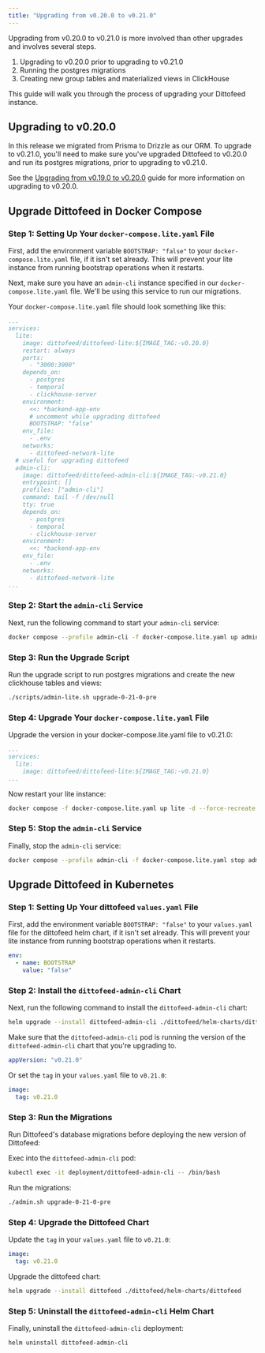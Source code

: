 ```yaml
---
title: "Upgrading from v0.20.0 to v0.21.0"
---
```


Upgrading from v0.20.0 to v0.21.0 is more involved than other upgrades and involves several steps.

1. Upgrading to v0.20.0 prior to upgrading to v0.21.0
2. Running the postgres migrations
3. Creating new group tables and materialized views in ClickHouse

This guide will walk you through the process of upgrading your Dittofeed instance.

## Upgrading to v0.20.0

<Warning>
In this release we migrated from Prisma to Drizzle as our ORM. To upgrade to v0.21.0, you'll need to make sure you've upgraded Dittofeed to v0.20.0 and run its postgres migrations, prior to upgrading to v0.21.0.
</Warning>

See the [Upgrading from v0.19.0 to v0.20.0](/deployment/self-hosted/upgrade-guide/v0-20-0) guide for more information on upgrading to v0.20.0.

## Upgrade Dittofeed in Docker Compose

### Step 1: Setting Up Your `docker-compose.lite.yaml` File

First, add the environment variable `BOOTSTRAP: "false"` to your `docker-compose.lite.yaml` file, if it isn't set already. This will prevent your lite instance from running bootstrap operations when it restarts.

Next, make sure you have an `admin-cli` instance specified in our `docker-compose.lite.yaml` file. We'll be using this service to run our migrations.

Your `docker-compose.lite.yaml` file should look something like this:

```yaml
...
services:
  lite:
    image: dittofeed/dittofeed-lite:${IMAGE_TAG:-v0.20.0}
    restart: always
    ports:
      - "3000:3000"
    depends_on:
      - postgres
      - temporal
      - clickhouse-server
    environment:
      <<: *backend-app-env
      # uncomment while upgrading dittofeed
      BOOTSTRAP: "false"
    env_file:
      - .env
    networks:
      - dittofeed-network-lite
  # useful for upgrading dittofeed
  admin-cli:
    image: dittofeed/dittofeed-admin-cli:${IMAGE_TAG:-v0.21.0}
    entrypoint: []
    profiles: ["admin-cli"]
    command: tail -f /dev/null
    tty: true
    depends_on:
      - postgres
      - temporal
      - clickhouse-server
    environment:
      <<: *backend-app-env
    env_file:
      - .env
    networks:
      - dittofeed-network-lite
...
```

### Step 2: Start the `admin-cli` Service

Next, run the following command to start your `admin-cli` service:

```bash
docker compose --profile admin-cli -f docker-compose.lite.yaml up admin-cli -d
```

### Step 3: Run the Upgrade Script

Run the upgrade script to run postgres migrations and create the new clickhouse tables and views:

```bash
./scripts/admin-lite.sh upgrade-0-21-0-pre
```

### Step 4: Upgrade Your `docker-compose.lite.yaml` File

Upgrade the version in your docker-compose.lite.yaml file to v0.21.0:

```yaml
...
services:
  lite:
    image: dittofeed/dittofeed-lite:${IMAGE_TAG:-v0.21.0}
...
```

Now restart your lite instance:

```bash
docker compose -f docker-compose.lite.yaml up lite -d --force-recreate
```

### Step 5: Stop the `admin-cli` Service

Finally, stop the `admin-cli` service:

```bash
docker compose --profile admin-cli -f docker-compose.lite.yaml stop admin-cli
```

## Upgrade Dittofeed in Kubernetes

### Step 1: Setting Up Your dittofeed `values.yaml` File

First, add the environment variable `BOOTSTRAP: "false"` to your `values.yaml` file for the dittofeed helm chart, if it isn't set already. This will prevent your lite instance from running bootstrap operations when it restarts.

```yaml values.yaml
env:
  - name: BOOTSTRAP
    value: "false"
```

### Step 2: Install the `dittofeed-admin-cli` Chart

Next, run the following command to install the `dittofeed-admin-cli` chart:

```bash
helm upgrade --install dittofeed-admin-cli ./dittofeed/helm-charts/dittofeed-admin-cli
```

Make sure that the `dittofeed-admin-cli` pod is running the version of the `dittofeed-admin-cli` chart that you're upgrading to.

```yaml chart.yaml
appVersion: "v0.21.0"
```

Or set the `tag` in your `values.yaml` file to `v0.21.0`:

```yaml values.yaml
image:
  tag: v0.21.0
```

### Step 3: Run the Migrations

Run Dittofeed's database migrations before deploying the new version of Dittofeed:

Exec into the `dittofeed-admin-cli` pod:

```bash
kubectl exec -it deployment/dittofeed-admin-cli -- /bin/bash
```

Run the migrations:

```bash
./admin.sh upgrade-0-21-0-pre
```

### Step 4: Upgrade the Dittofeed Chart

Update the `tag` in your `values.yaml` file to `v0.21.0`:

```yaml values.yaml
image:
  tag: v0.21.0
```

Upgrade the dittofeed chart:

```bash
helm upgrade --install dittofeed ./dittofeed/helm-charts/dittofeed
```

### Step 5: Uninstall the `dittofeed-admin-cli` Helm Chart

Finally, uninstall the `dittofeed-admin-cli` deployment:

```bash
helm uninstall dittofeed-admin-cli
```
